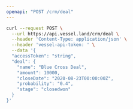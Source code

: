 ```yaml
---
openapi: "POST /crm/deal"
---
```


<RequestExample>

```bash Request
curl --request POST \
  --url https://api.vessel.land/crm/deal \
  --header 'Content-Type: application/json' \
  --header 'vessel-api-token: ' \
  --data '{
  "accessToken": "string",
  "deal": {
    "name": "Blue Cross Deal",
    "amount": 10000,
    "closeDate": "2020-08-23T00:00:00Z",
    "probability": "0.4",
    "stage": "closedwon"
  }
}'
```

</RequestExample>
